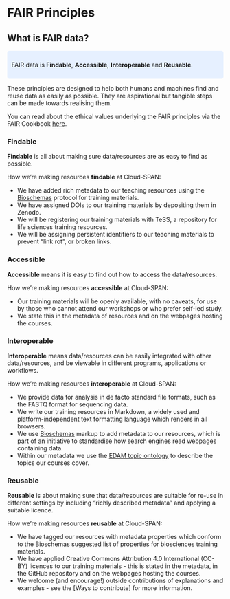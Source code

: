 # FAIR Principles {#fair-principles}

## What is FAIR data?
<style>
div.blue { background-color:#e6f0ff; border-radius: 5px; padding: 10px;}
</style>
<div class = "blue">
FAIR data is **Findable**, **Accessible**, **Interoperable** and **Reusable**.
</div>
These principles are designed to help both humans and machines find and reuse data as easily as possible. They are aspirational but tangible steps can be made towards realising them.

You can read about the ethical values underlying the FAIR principles via the FAIR Cookbook [here](https://fairplus.github.io/the-fair-cookbook/content/recipes/introduction/FAIRplus-values.html).

### Findable {-}
**Findable** is all about making sure data/resources are as easy to find as possible.

How we're making resources **findable** at Cloud-SPAN:

- We have added rich metadata to our teaching resources using the [Bioschemas](https://bioschemas.org/) protocol for training materials.
- We have assigned DOIs to our training materials by depositing them in Zenodo.
- We will be registering our training materials with TeSS, a repository for life sciences training resources.
- We will be assigning persistent identifiers to our teaching materials to prevent "link rot", or broken links.

### Accessible {-}
**Accessible** means it is easy to find out how to access the data/resources.

How we're making resources **accessible** at Cloud-SPAN:

- Our training materials will be openly available, with no caveats, for use by those who cannot attend our workshops or who prefer self-led study.
- We state this in the metadata of resources and on the webpages hosting the courses.

### Interoperable {-}
**Interoperable** means data/resources can be easily integrated with other data/resources, and be viewable in different programs, applications or workflows.

How we're making resources **interoperable** at Cloud-SPAN:

- We provide data for analysis in de facto standard file formats, such as the FASTQ format for sequencing data.
- We write our training resources in Markdown, a widely used and platform-independent text formatting language which renders in all browsers.
- We use [Bioschemas](https://bioschemas.org/profiles/TrainingMaterial/0.9-DRAFT-2020_12_08) markup to add metadata to our resources, which is part of an initiative to standardise how search engines read webpages containing data.
- Within our metadata we use the [EDAM topic ontology](http://edamontology.org/page) to describe the topics our courses cover.

### Reusable {-}
**Reusable** is about making sure that data/resources are suitable for re-use in different settings by including "richly described metadata" and applying a suitable licence.

How we're making resources **reusable** at Cloud-SPAN:

- We have tagged our resources with metadata properties which conform to the Bioschemas suggested list of properties for biosciences training materials.
- We have applied Creative Commons Attribution 4.0 International (CC-BY) licences to our training materials - this is stated in the metadata, in the GitHub repository and on the webpages hosting the courses.
- We welcome (and encourage!) outside contributions of explanations and examples - see the [Ways to contribute] for more information.
